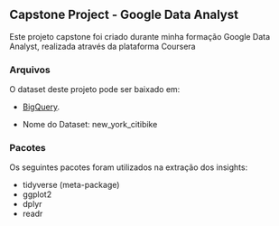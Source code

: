 ## Capstone Project - Google Data Analyst

Este projeto capstone foi criado durante minha formação Google Data Analyst, realizada através da plataforma Coursera

### Arquivos

O dataset deste projeto pode ser baixado em:

-   [BigQuery](https://console.cloud.google.com/bigquery).

-   Nome do Dataset: new_york_citibike

### Pacotes

Os seguintes pacotes foram utilizados na extração dos insights:

-   tidyverse (meta-package)
-   ggplot2
-   dplyr
-   readr
